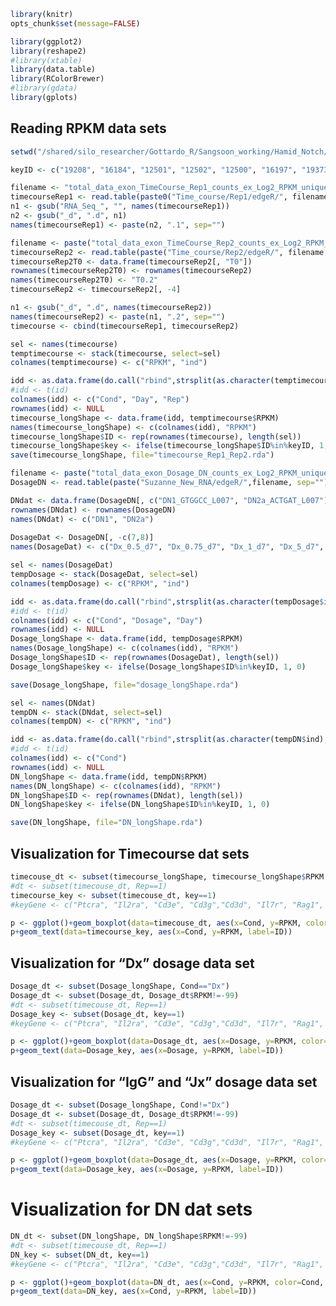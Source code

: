 ```r
library(knitr)
opts_chunk$set(message=FALSE)
```

```r
library(ggplot2)
library(reshape2)
#library(xtable)
library(data.table)
library(RColorBrewer)
#library(gdata)
library(gplots)
```
## Reading RPKM data sets 
```r
setwd("/shared/silo_researcher/Gottardo_R/Sangsoon_working/Hamid_Notch/Suzanne_RNA_Seq/RawData/")

keyID <- c("19208", "16184", "12501", "12502", "12500", "16197", "19373", "19374", "12503", "15205", "67122", "14462", "58208", "18109", "17869", "21414", "14357", "15213", "18128", "18129", "18131")

filename <- "total_data_exon_TimeCourse_Rep1_counts_ex_Log2_RPKM_uniqueOverlap.txt"
timecourseRep1 <- read.table(paste0("Time_course/Rep1/edgeR/", filename))
n1 <- gsub("RNA_Seq_", "", names(timecourseRep1))
n2 <- gsub("_d", ".d", n1)
names(timecourseRep1) <- paste(n2, ".1", sep="")

filename <- paste("total_data_exon_TimeCourse_Rep2_counts_ex_Log2_RPKM_uniqueOverlap.txt", sep="")
timecourseRep2 <- read.table(paste("Time_course/Rep2/edgeR/", filename, sep=""))
timecourseRep2T0 <- data.frame(timecourseRep2[, "T0"])
rownames(timecourseRep2T0) <- rownames(timecourseRep2)
names(timecourseRep2T0) <- "T0.2"
timecourseRep2 <- timecourseRep2[, -4]

n1 <- gsub("_d", ".d", names(timecourseRep2))
names(timecourseRep2) <- paste(n1, ".2", sep="")
timecourse <- cbind(timecourseRep1, timecourseRep2)

sel <- names(timecourse)
temptimecourse <- stack(timecourse, select=sel)
colnames(temptimecourse) <- c("RPKM", "ind")

idd <- as.data.frame(do.call("rbind",strsplit(as.character(temptimecourse$ind), "\\.")))
#idd <- t(id)
colnames(idd) <- c("Cond", "Day", "Rep")
rownames(idd) <- NULL
timecourse_longShape <- data.frame(idd, temptimecourse$RPKM)
names(timecourse_longShape) <- c(colnames(idd), "RPKM")
timecourse_longShape$ID <- rep(rownames(timecourse), length(sel))
timecourse_longShape$key <- ifelse(timecourse_longShape$ID%in%keyID, 1, 0)
save(timecourse_longShape, file="timecourse_Rep1_Rep2.rda")

filename <- paste("total_data_exon_Dosage_DN_counts_ex_Log2_RPKM_uniqueOverlap.txt", sep="")
DosageDN <- read.table(paste("Suzanne_New_RNA/edgeR/",filename, sep=""))

DNdat <- data.frame(DosageDN[, c("DN1_GTGGCC_L007", "DN2a_ACTGAT_L007")])
rownames(DNdat) <- rownames(DosageDN)
names(DNdat) <- c("DN1", "DN2a")    
  
DosageDat <- DosageDN[, -c(7,8)]
names(DosageDat) <- c("Dx_0.5_d7", "Dx_0.75_d7", "Dx_1_d7", "Dx_5_d7", "IgG_20_d7", "Jx_20_d7")

sel <- names(DosageDat)
tempDosage <- stack(DosageDat, select=sel)
colnames(tempDosage) <- c("RPKM", "ind")

idd <- as.data.frame(do.call("rbind",strsplit(as.character(tempDosage$ind), "\\_")))
#idd <- t(id)
colnames(idd) <- c("Cond", "Dosage", "Day")
rownames(idd) <- NULL
Dosage_longShape <- data.frame(idd, tempDosage$RPKM)
names(Dosage_longShape) <- c(colnames(idd), "RPKM")
Dosage_longShape$ID <- rep(rownames(DosageDat), length(sel))
Dosage_longShape$key <- ifelse(Dosage_longShape$ID%in%keyID, 1, 0)

save(Dosage_longShape, file="dosage_longShape.rda")

sel <- names(DNdat)
tempDN <- stack(DNdat, select=sel)
colnames(tempDN) <- c("RPKM", "ind")

idd <- as.data.frame(do.call("rbind",strsplit(as.character(tempDN$ind), "\\.")))
#idd <- t(id)
colnames(idd) <- c("Cond")
rownames(idd) <- NULL
DN_longShape <- data.frame(idd, tempDN$RPKM)
names(DN_longShape) <- c(colnames(idd), "RPKM")
DN_longShape$ID <- rep(rownames(DNdat), length(sel))
DN_longShape$key <- ifelse(DN_longShape$ID%in%keyID, 1, 0)

save(DN_longShape, file="DN_longShape.rda")

```
## Visualization for Timecourse dat sets
```r

timecouse_dt <- subset(timecourse_longShape, timecourse_longShape$RPKM!=-99)
#dt <- subset(timecouse_dt, Rep==1)
timecourse_key <- subset(timecouse_dt, key==1)
#keyGene <- c("Ptcra", "Il2ra", "Cd3e", "Cd3g","Cd3d", "Il7r", "Rag1", "Rag2", "Cd247", "Hes1", "Nrarp", "Gata3", "Bcl11b", "MycN", "Myc", "Tcf7", "Dtx1", "Hey1", "Notch1", "Notch2", "Notch3")

p <- ggplot()+geom_boxplot(data=timecouse_dt, aes(x=Cond, y=RPKM, color=Cond, fill=Cond))+facet_grid(Day~Rep)+theme_bw()
p+geom_text(data=timecourse_key, aes(x=Cond, y=RPKM, label=ID))

```
## Visualization for "Dx" dosage data set
```r
Dosage_dt <- subset(Dosage_longShape, Cond=="Dx")
Dosage_dt <- subset(Dosage_dt, Dosage_dt$RPKM!=-99)
#dt <- subset(timecouse_dt, Rep==1)
Dosage_key <- subset(Dosage_dt, key==1)
#keyGene <- c("Ptcra", "Il2ra", "Cd3e", "Cd3g","Cd3d", "Il7r", "Rag1", "Rag2", "Cd247", "Hes1", "Nrarp", "Gata3", "Bcl11b", "MycN", "Myc", "Tcf7", "Dtx1", "Hey1", "Notch1", "Notch2", "Notch3")

p <- ggplot()+geom_boxplot(data=Dosage_dt, aes(x=Dosage, y=RPKM, color=Dosage, fill=Dosage))#+facet_grid(.~Dosage)+theme_bw()
p+geom_text(data=Dosage_key, aes(x=Dosage, y=RPKM, label=ID))

```
## Visualization for "IgG" and "Jx" dosage data set
```r
Dosage_dt <- subset(Dosage_longShape, Cond!="Dx")
Dosage_dt <- subset(Dosage_dt, Dosage_dt$RPKM!=-99)
#dt <- subset(timecouse_dt, Rep==1)
Dosage_key <- subset(Dosage_dt, key==1)
#keyGene <- c("Ptcra", "Il2ra", "Cd3e", "Cd3g","Cd3d", "Il7r", "Rag1", "Rag2", "Cd247", "Hes1", "Nrarp", "Gata3", "Bcl11b", "MycN", "Myc", "Tcf7", "Dtx1", "Hey1", "Notch1", "Notch2", "Notch3")

p <- ggplot()+geom_boxplot(data=Dosage_dt, aes(x=Dosage, y=RPKM, color=Dosage, fill=Dosage))+facet_grid(.~Cond)+theme_bw()
p+geom_text(data=Dosage_key, aes(x=Dosage, y=RPKM, label=ID))

```
# Visualization for DN dat sets
```r

DN_dt <- subset(DN_longShape, DN_longShape$RPKM!=-99)
#dt <- subset(timecouse_dt, Rep==1)
DN_key <- subset(DN_dt, key==1)
#keyGene <- c("Ptcra", "Il2ra", "Cd3e", "Cd3g","Cd3d", "Il7r", "Rag1", "Rag2", "Cd247", "Hes1", "Nrarp", "Gata3", "Bcl11b", "MycN", "Myc", "Tcf7", "Dtx1", "Hey1", "Notch1", "Notch2", "Notch3")

p <- ggplot()+geom_boxplot(data=DN_dt, aes(x=Cond, y=RPKM, color=Cond, fill=Cond))
p+geom_text(data=DN_key, aes(x=Cond, y=RPKM, label=ID))

```


